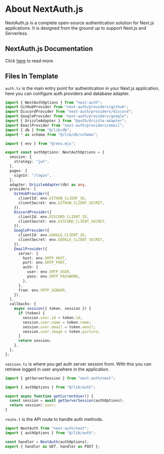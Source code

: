 # About NextAuth.js

NextAuth.js is a complete open-source authentication solution for Next.js applications.
It is designed from the ground up to support Next.js and Serverless.

## NextAuth.js Documentation

Click [here](https://next-auth.js.org/) to read more.

## Files In Template

`auth.ts` is the main entry point for authentication in your Next.js application, here you can configure auth providers and database adapter. 

```ts filename="src/lib/auth.ts" copy
import { NextAuthOptions } from "next-auth";
import GitHubProvider from "next-auth/providers/github";
import DiscordProvider from "next-auth/providers/discord";
import GoogleProvider from "next-auth/providers/google";
import { DrizzleAdapter } from "@auth/drizzle-adapter";
import EmailProvider from "next-auth/providers/email";
import { db } from "@/lib/db";
import * as schema from "@/lib/db/schema";

import { env } from "@/env.mjs";

export const authOptions: NextAuthOptions = {
  session: {
    strategy: "jwt",
  },
  pages: {
    signIn: "/login",
  },
  adapter: DrizzleAdapter(db) as any,
  providers: [
    GitHubProvider({
      clientId: env.GITHUB_CLIENT_ID,
      clientSecret: env.GITHUB_CLIENT_SECRET,
    }),
    DiscordProvider({
      clientId: env.DISCORD_CLIENT_ID,
      clientSecret: env.DISCORD_CLIENT_SECRET,
    }),
    GoogleProvider({
      clientId: env.GOOGLE_CLIENT_ID,
      clientSecret: env.GOOGLE_CLIENT_SECRET,
    }),
    EmailProvider({
      server: {
        host: env.SMTP_HOST,
        port: env.SMTP_PORT,
        auth: {
          user: env.SMTP_USER,
          pass: env.SMTP_PASSWORD,
        },
      },
      from: env.SMTP_SENDER,
    }),
  ],
  callbacks: {
    async session({ token, session }) {
      if (token) {
        session.user.id = token.id;
        session.user.name = token.name;
        session.user.email = token.email;
        session.user.image = token.picture;
      }
      return session;
    },
  },
};
```

`session.ts` is where you get auth server session from. With this you can retrieve logged in user anywhere in the application. 
```ts filename="src/lib/session.ts"
import { getServerSession } from "next-auth/next";

import { authOptions } from "@/lib/auth";

export async function getCurrentUser() {
  const session = await getServerSession(authOptions);
  return session?.user;
}
```

`route.t` is the API route to handle auth methods.
```ts filename="src/app/api/auth/[...nextAuth]/route.ts"
import NextAuth from "next-auth/next";
import { authOptions } from "@/lib/auth";

const handler = NextAuth(authOptions);
export { handler as GET, handler as POST };
```